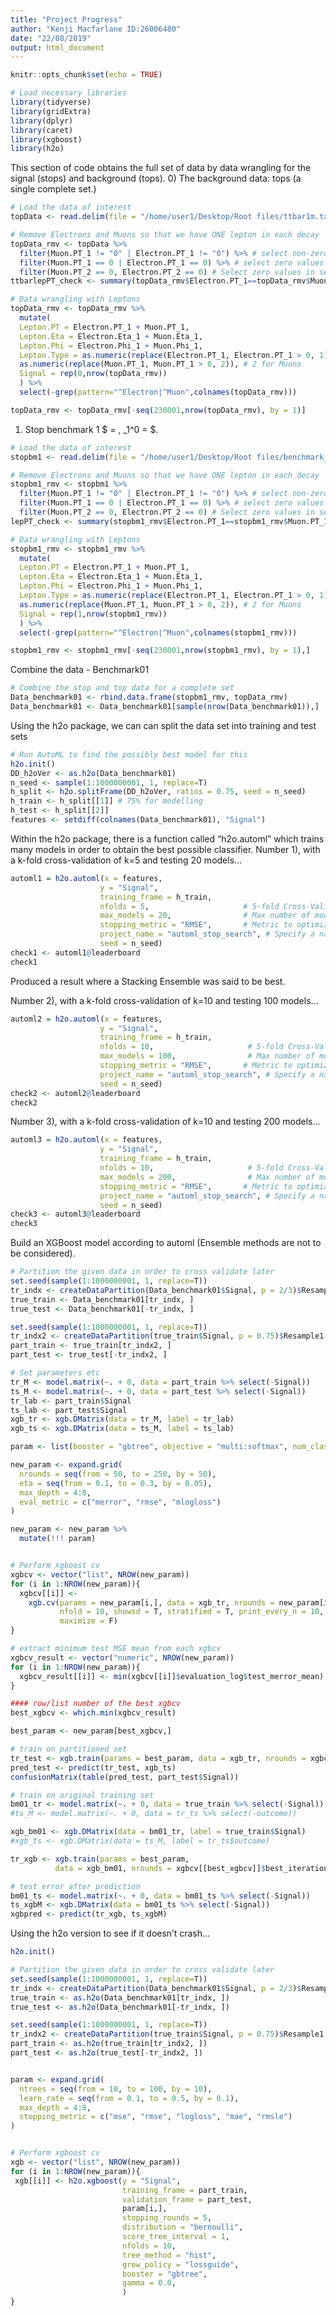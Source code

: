 ```yaml
---
title: "Project Progress"
author: "Kenji Macfarlane ID:26006480"
date: "22/08/2019"
output: html_document
---
```


```r
knitr::opts_chunk$set(echo = TRUE)
```



```r
# Load necessary libraries
library(tidyverse)
library(gridExtra)
library(dplyr)
library(caret)
library(xgboost)
library(h2o)
```

This section of code obtains the full set of data by data wrangling for the signal (stops) and background (tops).
0) The background data: tops (a single complete set.)
```r
# Load the data of interest
topData <- read.delim(file = "/home/user1/Desktop/Root files/ttbar1m.txt", sep = ",")

# Remove Electrons and Muons so that we have ONE lepton in each decay
topData_rmv <- topData %>% 
  filter(Muon.PT_1 != "0" | Electron.PT_1 != "0") %>% # select non-zero values
  filter(Muon.PT_1 == 0 | Electron.PT_1 == 0) %>% # select zero values
  filter(Muon.PT_2 == 0, Electron.PT_2 == 0) # Select zero values in second order PTs
ttbarlepPT_check <- summary(topData_rmv$Electron.PT_1==topData_rmv$Muon.PT_1) # Check if PT1 for E and M are different at each entry

# Data wrangling with Leptons
topData_rmv <- topData_rmv %>%
  mutate(
  Lepton.PT = Electron.PT_1 + Muon.PT_1,
  Lepton.Eta = Electron.Eta_1 + Muon.Eta_1,
  Lepton.Phi = Electron.Phi_1 + Muon.Phi_1,
  Lepton.Type = as.numeric(replace(Electron.PT_1, Electron.PT_1 > 0, 1)) + # 1 for Electrons
  as.numeric(replace(Muon.PT_1, Muon.PT_1 > 0, 2)), # 2 for Muons
  Signal = rep(0,nrow(topData_rmv))
  ) %>%
  select(-grep(pattern="^Electron|^Muon",colnames(topData_rmv)))

topData_rmv <- topData_rmv[-seq(230001,nrow(topData_rmv), by = 1)]
```

1) Stop benchmark 1 $ \tilde{t}= \text{TeV}, \chi_1^0 = \text{GeV} $.
```r
# Load the data of interest
stopbm1 <- read.delim(file = "/home/user1/Desktop/Root files/benchmark_01.txt", sep = ",")

# Remove Electrons and Muons so that we have ONE lepton in each decay
stopbm1_rmv <- stopbm1 %>% 
  filter(Muon.PT_1 != "0" | Electron.PT_1 != "0") %>% # select non-zero values
  filter(Muon.PT_1 == 0 | Electron.PT_1 == 0) %>% # select zero values
  filter(Muon.PT_2 == 0, Electron.PT_2 == 0) # Select zero values in second order PTs
lepPT_check <- summary(stopbm1_rmv$Electron.PT_1==stopbm1_rmv$Muon.PT_1) # Check if PT1 for E and M are different at each entry

# Data wrangling with Leptons
stopbm1_rmv <- stopbm1_rmv %>%
  mutate(
  Lepton.PT = Electron.PT_1 + Muon.PT_1,
  Lepton.Eta = Electron.Eta_1 + Muon.Eta_1,
  Lepton.Phi = Electron.Phi_1 + Muon.Phi_1,
  Lepton.Type = as.numeric(replace(Electron.PT_1, Electron.PT_1 > 0, 1)) + # 1 for Electrons
  as.numeric(replace(Muon.PT_1, Muon.PT_1 > 0, 2)), # 2 for Muons
  Signal = rep(1,nrow(stopbm1_rmv))
  ) %>%
  select(-grep(pattern="^Electron|^Muon",colnames(stopbm1_rmv)))

stopbm1_rmv <- stopbm1_rmv[-seq(230001,nrow(stopbm1_rmv), by = 1),]
```

Combine the data
- Benchmark01
```r
# Combine the stop and top data for a complete set
Data_benchmark01 <- rbind.data.frame(stopbm1_rmv, topData_rmv)
Data_benchmark01 <- Data_benchmark01[sample(nrow(Data_benchmark01)),]
```

Using the h2o package, we can can split the data set into training and test sets
```r
# Run AutoML to find the possibly best model for this
h2o.init()
DD_h2oVer <- as.h2o(Data_benchmark01)
n_seed <- sample(1:1000000001, 1, replace=T)
h_split <- h2o.splitFrame(DD_h2oVer, ratios = 0.75, seed = n_seed)
h_train <- h_split[[1]] # 75% for modelling
h_test <- h_split[[2]]
features <- setdiff(colnames(Data_benchmark01), "Signal")
```

Within the h2o package, there is a function called "h2o.automl" which trains many models in order to obtain the best possible classifier.
Number 1), with a k-fold cross-validation of k=5 and testing 20 models... 
```r
automl1 = h2o.automl(x = features,
                    y = "Signal",
                    training_frame = h_train,
                    nfolds = 5,                     # 5-fold Cross-Validation
                    max_models = 20,                # Max number of models
                    stopping_metric = "RMSE",       # Metric to optimize
                    project_name = "automl_stop_search", # Specify a name so you can add more models later
                    seed = n_seed) 
check1 <- automl1@leaderboard
check1
```
Produced a result where a Stacking Ensemble was said to be best.

Number 2), with a k-fold cross-validation of k=10 and testing 100 models... 
```r
automl2 = h2o.automl(x = features,
                    y = "Signal",
                    training_frame = h_train,
                    nfolds = 10,                     # 5-fold Cross-Validation
                    max_models = 100,                # Max number of models
                    stopping_metric = "RMSE",       # Metric to optimize
                    project_name = "automl_stop_search", # Specify a name so you can add more models later
                    seed = n_seed) 
check2 <- automl2@leaderboard
check2
```
Number 3), with a k-fold cross-validation of k=10 and testing 200 models... 
```r
automl3 = h2o.automl(x = features,
                    y = "Signal",
                    training_frame = h_train,
                    nfolds = 10,                     # 5-fold Cross-Validation
                    max_models = 200,                # Max number of models
                    stopping_metric = "RMSE",       # Metric to optimize
                    project_name = "automl_stop_search", # Specify a name so you can add more models later
                    seed = n_seed) 
check3 <- automl3@leaderboard
check3
```

Build an XGBoost model according to automl (Ensemble methods are not to be considered).
```r
# Partition the given data in order to cross validate later
set.seed(sample(1:1000000001, 1, replace=T))
tr_indx <- createDataPartition(Data_benchmark01$Signal, p = 2/3)$Resample1
true_train <- Data_benchmark01[tr_indx, ]
true_test <- Data_benchmark01[-tr_indx, ]

set.seed(sample(1:1000000001, 1, replace=T))
tr_indx2 <- createDataPartition(true_train$Signal, p = 0.75)$Resample1
part_train <- true_train[tr_indx2, ]
part_test <- true_test[-tr_indx2, ]

# Set parameters etc
tr_M <- model.matrix(~. + 0, data = part_train %>% select(-Signal))
ts_M <- model.matrix(~. + 0, data = part_test %>% select(-Signal))
tr_lab <- part_train$Signal
ts_lab <- part_test$Signal
xgb_tr <- xgb.DMatrix(data = tr_M, label = tr_lab)
xgb_ts <- xgb.DMatrix(data = ts_M, label = ts_lab)

param <- list(booster = "gbtree", objective = "multi:softmax", num_class = 2)

new_param <- expand.grid(
  nrounds = seq(from = 50, to = 250, by = 50),
  eta = seq(from = 0.1, to = 0.3, by = 0.05),
  max_depth = 4:8, 
  eval_metric = c("merror", "rmse", "mlogloss")
)

new_param <- new_param %>%
  mutate(!!! param)


# Perform xgboost cv
xgbcv <- vector("list", NROW(new_param)) 
for (i in 1:NROW(new_param)){
  xgbcv[[i]] <- 
    xgb.cv(params = new_param[i,], data = xgb_tr, nrounds = new_param[i,1],
           nfold = 10, showsd = T, stratified = T, print_every_n = 10, early_stopping_round = 20,
           maximize = F)
}

# extract minimum test MSE mean from each xgbcv
xgbcv_result <- vector("numeric", NROW(new_param)) 
for (i in 1:NROW(new_param)){
  xgbcv_result[[i]] <- min(xgbcv[[i]]$evaluation_log$test_merror_mean)
}

#### row/list number of the best xgbcv
best_xgbcv <- which.min(xgbcv_result)

best_param <- new_param[best_xgbcv,]

# train on partitioned set
tr_test <- xgb.train(params = best_param, data = xgb_tr, nrounds = xgbcv[[best_xgbcv]]$best_iteration)
pred_test <- predict(tr_test, xgb_ts)
confusionMatrix(table(pred_test, part_test$Signal))

# train on original training set
bm01_tr <- model.matrix(~. + 0, data = true_train %>% select(-Signal))
#ts_M <- model.matrix(~. + 0, data = tr_ts %>% select(-outcome))

xgb_bm01 <- xgb.DMatrix(data = bm01_tr, label = true_train$Signal)
#xgb_ts <- xgb.DMatrix(data = ts_M, label = tr_ts$outcome)

tr_xgb <- xgb.train(params = best_param, 
          data = xgb_bm01, nrounds = xgbcv[[best_xgbcv]]$best_iteration)

# test error after prediction
bm01_ts <- model.matrix(~. + 0, data = bm01_ts %>% select(-Signal))
ts_xgbM <- xgb.DMatrix(data = bm01_ts %>% select(-Signal))
xgbpred <- predict(tr_xgb, ts_xgbM)
```

Using the h2o version to see if it doesn't crash...
```r
h2o.init()

# Partition the given data in order to cross validate later
set.seed(sample(1:1000000001, 1, replace=T))
tr_indx <- createDataPartition(Data_benchmark01$Signal, p = 2/3)$Resample1
true_train <- as.h2o(Data_benchmark01[tr_indx, ])
true_test <- as.h2o(Data_benchmark01[-tr_indx, ])

set.seed(sample(1:1000000001, 1, replace=T))
tr_indx2 <- createDataPartition(true_train$Signal, p = 0.75)$Resample1
part_train <- as.h2o(true_train[tr_indx2, ])
part_test <- as.h2o(true_test[-tr_indx2, ])


param <- expand.grid(
  ntrees = seq(from = 10, to = 100, by = 10),
  learn_rate = seq(from = 0.1, to = 0.5, by = 0.1),
  max_depth = 4:8, 
  stopping_metric = c("mse", "rmse", "logloss", "mae", "rmsle")
)


# Perform xgboost cv
xgb <- vector("list", NROW(new_param)) 
for (i in 1:NROW(new_param)){
 xgb[[i]] <- h2o.xgboost(y = "Signal", 
                         training_frame = part_train,
                         validation_frame = part_test,
                         param[i,],
                         stopping_rounds = 5,
                         distribution = "bernoulli",
                         score_tree_interval = 1,
                         nfolds = 10,
                         tree_method = "hist",
                         grow_policy = "lossguide",
                         booster = "gbtree",
                         gamma = 0.0,
                         )
}

```
